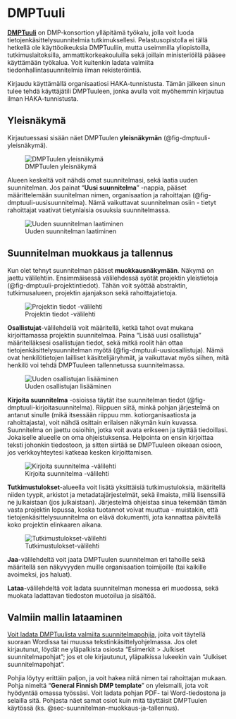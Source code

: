 # DMPTuuli {#sec-dmptuuli}

[**DMPTuuli**](https://dmptuuli.fi/) on DMP-konsortion ylläpitämä työkalu, jolla voit luoda tietojenkäsittelysuunnitelmia tutkimuksellesi. Pelastusopistolla ei tällä hetkellä ole käyttöoikeuksia DMPTuuliin, mutta useimmilla yliopistoilla, tutkimuslaitoksilla, ammattikorkeakouluilla sekä joillain ministeriöillä pääsee käyttämään työkalua. Voit kuitenkin ladata valmiita tiedonhallintasuunnitelmia ilman rekisteröintiä.

Kirjaudu käyttämällä organisaatiosi HAKA-tunnistusta. Tämän jälkeen sinun tulee tehdä käyttäjätili DMPTuuleen, jonka avulla voit myöhemmin kirjautua ilman HAKA-tunnistusta.

## Yleisnäkymä {#sec-yleisnäkymä}

Kirjautuessasi sisään näet DMPTuulen **yleisnäkymän** (@fig-dmptuuli-yleisnäkymä).

![DMPTuulen yleisnäkymä](../../pics/dmptuuli/dmptuuli_yleisnäkymä.png){#fig-dmptuuli-yleisnäkymä fig-alt="DMPTuulen yleisnäkymä. Suunnitelmia on yksi. Kirjautumisnäkymä on Åbo Akademin."}

Alueen keskeltä voit nähdä omat suunnitelmasi, sekä laatia uuden suunnitelman. Jos painat "**Uusi suunnitelma**" -nappia, pääset määrittelemään suunitelman nimen, organisaation ja rahoittajan (@fig-dmptuuli-uusisuunnitelma). Nämä vaikuttavat suunnitelman osiin - tietyt rahoittajat vaativat tietynlaisia osuuksia suunnitelmassa.

![Uuden suunnitelman laatiminen](../../pics/dmptuuli/dmptuuli_uusisuunnitelma.png){#fig-dmptuuli-uusisuunnitelma fig-alt="Uuden suunnitelman laatiminen. Projektin nimi on Testisuunnitelma. Projektille on merkitty, että se on testaamista varten, eikä sille löydy organisaatiota tai rahoittajaa."}

## Suunnitelman muokkaus ja tallennus {#sec-suunnitelman-muokkaus-ja-tallennus}

Kun olet tehnyt suunnitelman pääset **muokkausnäkymään**. Näkymä on jaettu välilehtiin. Ensimmäisessä välilehdessä syötät projektin yleistietoja (@fig-dmptuuli-projektintiedot). Tähän voit syöttää abstraktin, tutkimusalueen, projektin ajanjakson sekä rahoittajatietoja.

![Projektin tiedot -välilehti](../../pics/dmptuuli/dmptuuli_projektintiedot.png){#fig-dmptuuli-projektintiedot fig-alt="Projektin tiedot -välilehti. Projektin nimi on testisuunnitelma, eikä tiivistelmää ole lisätty. Projekti on tutkimusalueelta sosiologia, alkaa tammikuun ensimmäisenä päivänä vuonna 2024 ja loppuu vuoden loppuun. Rahoittajaa ei olla määritelty."}

**Osallistujat**-välilehdellä voit määritellä, ketkä tahot ovat mukana kirjoittamassa projektin suunnitelmaa. Paina "Lisää uusi osallistuja" määritelläksesi osallistujan tiedot, sekä mitkä roolit hän ottaa tietojenkäsittelysuunnitelman myötä (@fig-dmptuuli-uusiosallistuja). Nämä ovat henkilötietojen lailliset käsittelijäryhmät, ja vaikuttavat myös siihen, mitä henkilö voi tehdä DMPTuuleen tallennetussa suunnitelmassa.

![Uuden osallistujan lisääminen](../../pics/dmptuuli/dmptuuli_uusiosallistuja.png){#fig-dmptuuli-uusiosallistuja fig-alt="Uuden osallistujan lisääminen."}

**Kirjoita suunnitelma** -osioissa täytät itse suunnitelman tiedot (@fig-dmptuuli-kirjoitasuunnitelma). Riippuen siitä, minkä pohjan järjestelmä on antanut sinulle (mikä itsessään riippuu mm. kotiorganisaatiosta ja rahoittajasta), voit nähdä osittain erilaisen näkymän kuin kuvassa. Suunnitelma on jaettu osioihin, jotka voit avata erikseen ja täyttää tiedoillasi. Jokaiselle alueelle on oma ohjeistuksensa. Helpointa on ensin kirjoittaa teksti johonkin tiedostoon, ja sitten siirtää se DMPTuuleen oikeaan osioon, jos verkkoyhteytesi katkeaa kesken kirjoittamisen.

![Kirjoita suunnitelma -välilehti](../../pics/dmptuuli/dmptuuli_kirjoitasuunnitelma.png){#fig-dmptuuli-kirjoitasuunnitelma fig-alt="Kirjoita suunnitelma -välilehti. Näkymällä on kuusi kategoriaa englanniksi. Kaikki kategoriat ovat suljettuina, mutta voi avata painamalla niitä."}

**Tutkimustulokset**-alueella voit lisätä yksittäisiä tutkimustuloksia, määritellä niiden tyypit, arkistot ja metadatajärjestelmät, sekä ilmaista, millä lisenssillä ne julkaistaan (jos julkaistaan). Järjestelmä ohjeistaa sinua tekemään tämän vasta projektin lopussa, koska tuotannot voivat muuttua - muistakin, että tietojenkäsittelysuunnitelma on elävä dokumentti, jota kannattaa päivitellä koko projektin elinkaaren aikana.

![Tutkimustulokset-välilehti](../../pics/dmptuuli/dmptuuli_tutkimustulokset.png){#fig-dmptuuli-tutkimustulokset fig-alt="Tutkimustulokset-välilehti. Osioon on lisätty yksi tutkimustulos: kerätty datasetti, tyypiltä 'Dataset'. Sen ilmaistaan julkaistavaksi Zenodo-arkistossa tammikuun ensimmäisenä päivänä vuonna 2025, käyttöoikeustasoltaan 'Open'- eli avoimella tasolla."}

**Jaa**-välilehdeltä voit jaata DMPTuulen suunnitelman eri tahoille sekä määritellä sen näkyvyyden muille organisaation toimijoille (tai kaikille avoimeksi, jos haluat).

**Lataa**-välilehdeltä voit ladata suunnitelman monessa eri muodossa, sekä muokata ladattavan tiedoston muotoilua ja sisältöä.

## Valmiin mallin lataaminen {#sec-valmiin-mallin-lataaminen}

[Voit ladata DMPTuulista valmiita suunnitelmapohjia]{.underline}, joita voit täytellä suoraan Wordissa tai muussa tekstinkäsittelyohjelmassa. Jos olet kirjautunut, löydät ne yläpalkista osiosta "Esimerkit \> Julkiset suunnitelmapohjat"; jos et ole kirjautunut, yläpalkissa lukeekin vain "Julkiset suunnitelmapohjat".

Pohjia löytyy erittäin paljon, ja voit hakea niitä nimen tai rahoittajan mukaan. Pohja nimeltä "**General Finnish DMP template**" on yleismalli, jota voit hyödyntää omassa työssäsi. Voit ladata pohjan PDF- tai Word-tiedostona ja selailla sitä. Pohjasta näet samat osiot kuin mitä täyttäisit DMPTuulen käytössä (ks. @sec-suunnitelman-muokkaus-ja-tallennus).
